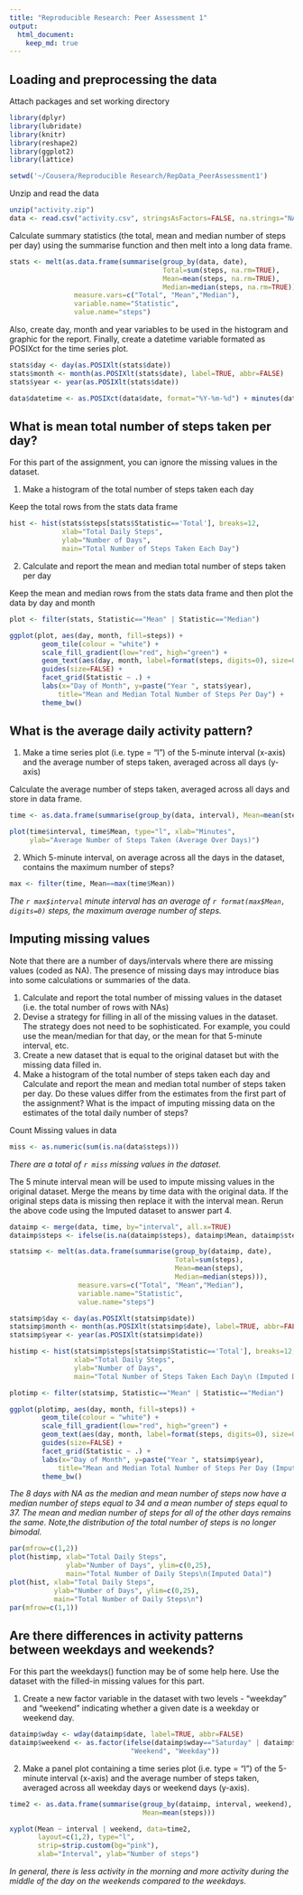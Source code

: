 ```yaml
---
title: "Reproducible Research: Peer Assessment 1"
output: 
  html_document:
    keep_md: true
---    
```


## Loading and preprocessing the data

Attach packages and set working directory

```r
library(dplyr)
library(lubridate)
library(knitr)
library(reshape2)
library(ggplot2)
library(lattice)

setwd('~/Cousera/Reproducible Research/RepData_PeerAssessment1')
```

Unzip and read the data

```r
unzip("activity.zip")
data <- read.csv("activity.csv", stringsAsFactors=FALSE, na.strings="NA")
```

Calculate summary statistics (the total, mean and median number of steps per day) using the summarise function and then melt into a long data frame.  

```r
stats <- melt(as.data.frame(summarise(group_by(data, date),
                                      Total=sum(steps, na.rm=TRUE), 
                                      Mean=mean(steps, na.rm=TRUE), 
                                      Median=median(steps, na.rm=TRUE))),
                measure.vars=c("Total", "Mean","Median"),
                variable.name="Statistic",
                value.name="steps")
```

Also, create day, month and year variables to be used in the histogram and graphic for the report. Finally, create a datetime variable formated as POSIXct for the time series plot.

```r
stats$day <- day(as.POSIXlt(stats$date))
stats$month <- month(as.POSIXlt(stats$date), label=TRUE, abbr=FALSE)
stats$year <- year(as.POSIXlt(stats$date)) 

data$datetime <- as.POSIXct(data$date, format="%Y-%m-%d") + minutes(data$interval)
```


## What is mean total number of steps taken per day?

For this part of the assignment, you can ignore the missing values in the dataset.

1. Make a histogram of the total number of steps taken each day 

Keep the total rows from the stats data frame

```r
hist <- hist(stats$steps[stats$Statistic=='Total'], breaks=12,
             xlab="Total Daily Steps",
             ylab="Number of Days",
             main="Total Number of Steps Taken Each Day")
```

2. Calculate and report the mean and median total number of steps taken per day

Keep the mean and median rows from the stats data frame and then plot the data by day and month

```r
plot <- filter(stats, Statistic=="Mean" | Statistic=="Median")

ggplot(plot, aes(day, month, fill=steps)) + 
        geom_tile(colour = "white") + 
        scale_fill_gradient(low="red", high="green") +
        geom_text(aes(day, month, label=format(steps, digits=0), size=0.5, angle=90)) +
        guides(size=FALSE) +
        facet_grid(Statistic ~ .) + 
        labs(x="Day of Month", y=paste("Year ", stats$year), 
            title="Mean and Median Total Number of Steps Per Day") +
        theme_bw()
```


## What is the average daily activity pattern?

1. Make a time series plot (i.e. type = "l") of the 5-minute interval (x-axis)
and the average number of steps taken, averaged across all days (y-axis)

Calculate the average number of steps taken, averaged across all days and store in data frame.

```r
time <- as.data.frame(summarise(group_by(data, interval), Mean=mean(steps, na.rm=TRUE)))

plot(time$interval, time$Mean, type="l", xlab="Minutes",
     ylab="Average Number of Steps Taken (Average Over Days)")
```


2. Which 5-minute interval, on average across all the days in the dataset,
contains the maximum number of steps?


```r
max <- filter(time, Mean==max(time$Mean))
```

*The `r max$interval` minute interval has an average of `r format(max$Mean, digits=0)` steps, the maximum average number of steps.*


## Imputing missing values

Note that there are a number of days/intervals where there are missing values
(coded as NA). The presence of missing days may introduce bias into some
calculations or summaries of the data.

1. Calculate and report the total number of missing values in the dataset
(i.e. the total number of rows with NAs)
2. Devise a strategy for filling in all of the missing values in the dataset. The
strategy does not need to be sophisticated. For example, you could use
the mean/median for that day, or the mean for that 5-minute interval, etc.
3. Create a new dataset that is equal to the original dataset but with the
missing data filled in.
4. Make a histogram of the total number of steps taken each day and Calculate
and report the mean and median total number of steps taken per day. Do
these values differ from the estimates from the first part of the assignment?
What is the impact of imputing missing data on the estimates of the total
daily number of steps?

Count Missing values in data


```r
miss <- as.numeric(sum(is.na(data$steps)))
```

*There are a total of `r miss` missing values in the dataset.*\n

The 5 minute interval mean will be used to impute missing values in the original dataset.  Merge the means by time data with the original data. If the original steps data is missing then replace it with the interval mean.  Rerun the above code using the Imputed dataset to answer part 4.


```r
dataimp <- merge(data, time, by="interval", all.x=TRUE)
dataimp$steps <- ifelse(is.na(dataimp$steps), dataimp$Mean, dataimp$steps)

statsimp <- melt(as.data.frame(summarise(group_by(dataimp, date),
                                         Total=sum(steps), 
                                         Mean=mean(steps), 
                                         Median=median(steps))),
                 measure.vars=c("Total", "Mean","Median"),
                 variable.name="Statistic",
                 value.name="steps")

statsimp$day <- day(as.POSIXlt(statsimp$date))
statsimp$month <- month(as.POSIXlt(statsimp$date), label=TRUE, abbr=FALSE)
statsimp$year <- year(as.POSIXlt(statsimp$date)) 

histimp <- hist(statsimp$steps[statsimp$Statistic=='Total'], breaks=12,
                xlab="Total Daily Steps",
                ylab="Number of Days",
                main="Total Number of Steps Taken Each Day\n (Imputed Data)")

plotimp <- filter(statsimp, Statistic=="Mean" | Statistic=="Median")

ggplot(plotimp, aes(day, month, fill=steps)) + 
        geom_tile(colour = "white") + 
        scale_fill_gradient(low="red", high="green") +
        geom_text(aes(day, month, label=format(steps, digits=0), size=0.5, angle=90)) +
        guides(size=FALSE) +
        facet_grid(Statistic ~ .) + 
        labs(x="Day of Month", y=paste("Year ", statsimp$year), 
            title="Mean and Median Total Number of Steps Per Day (Imputed Data)") +
        theme_bw()
```

*The 8 days with NA as the median and mean number of steps now have a median number of steps equal to 34 and a mean number of steps equal to 37.  The mean and median number of steps for all of the other days remains the same. Note,the distribution of the total number of steps is no longer bimodal.*


```r
par(mfrow=c(1,2))
plot(histimp, xlab="Total Daily Steps", 
              ylab="Number of Days", ylim=c(0,25),
              main="Total Number of Daily Steps\n(Imputed Data)")
plot(hist, xlab="Total Daily Steps",
           ylab="Number of Days", ylim=c(0,25),
           main="Total Number of Daily Steps\n")
par(mfrow=c(1,1))
```


## Are there differences in activity patterns between weekdays and weekends?

For this part the weekdays() function may be of some help here. Use the dataset
with the filled-in missing values for this part.

1. Create a new factor variable in the dataset with two levels - "weekday"
and "weekend" indicating whether a given date is a weekday or weekend
day.


```r
dataimp$wday <- wday(dataimp$date, label=TRUE, abbr=FALSE)
dataimp$weekend <- as.factor(ifelse(dataimp$wday=="Saturday" | dataimp$wday=="Sunday",
                              "Weekend", "Weekday"))
```


2. Make a panel plot containing a time series plot (i.e. type = "l") of the
5-minute interval (x-axis) and the average number of steps taken, averaged
across all weekday days or weekend days (y-axis).


```r
time2 <- as.data.frame(summarise(group_by(dataimp, interval, weekend),
                                 Mean=mean(steps)))

xyplot(Mean ~ interval | weekend, data=time2, 
       layout=c(1,2), type="l",
       strip=strip.custom(bg="pink"),
       xlab="Interval", ylab="Number of steps")
```


*In general, there is less activity in the morning and more activity during the middle of the day on the weekends compared to the weekdays.*
